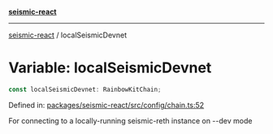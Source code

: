 [**seismic-react**](/seismic-viem/README.mdx)

---

[seismic-react](/seismic-viem/globals.mdx) / localSeismicDevnet

# Variable: localSeismicDevnet

```ts
const localSeismicDevnet: RainbowKitChain;
```

Defined in: [packages/seismic-react/src/config/chain.ts:52](https://github.com/SeismicSystems/seismic-client/blob/6800e83d0d012626a97370bb2f821499462334a8/packages/seismic-react/src/config/chain.ts#L52)

For connecting to a locally-running seismic-reth instance on --dev mode
